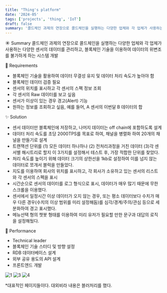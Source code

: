 ```yaml
---
title: "Thing's platform"
date: '2024-05'
tags: ['projects', 'thing', 'IoT']
draft: false
summary: '콜드체인 과제의 연장으로 콜드체인을 실행하는 다양한 업체와 각 업체가 사용하는 다양한 IoT 센서의 상태 데이터를 관리하고, 블록체인 기술을 이용하여 데이터의 위변조를 불가하게 하는 시스템 개발'
---
```


☀️ Summary
콜드체인 과제의 연장으로 콜드체인을 실행하는 다양한 업체와 각 업체가 사용하는 다양한 센서의 데이터를 관리하고, 블록체인 기술을 이용하여 데이터의 위변조를 불가하게 하는 시스템 개발

🌱 Requirements

- 블록체인 기술을 활용하여 데이터 무결성 유지 및 데이터 처리 속도가 높아야 함
- 블록체인 데이터 검증 필요
- 센서의 위치를 표시하고 각 센서의 스펙 정보 조회
- 각 센서의 Raw 데이터를 보고 싶음
- 센서가 이상이 있는 경우 경고(Alert) 기능
- 원하는 정보를 조회하고 싶음, 예를 들어, A 센서의 이번달 B 데이터의 합

✨ Solution

- 센서 데이터만 블록체인에 저장하고, 나머지 데이터는 off chain에 포함하도록 설계
- 데이터 처리 속도를 초당 2000TPS를 목표로 하여, 채널을 병렬화 하여 20개의 채널을 만들기로 설계
- 트랜잭션 단위를 (1) 모든 데이터 하나하나 (2) 전처리과정을 거친 데이터 (3)각 센서별 해시트리로 할지 이 3가지를 설정해서 테스트 후, 가장 적합한 단위를 찾았다.
- 처리 속도를 높이기 위해 데이터 크기의 상한선을 1kb로 설정하여 이를 넘지 않는 데이터로 쪼개서 블럭을 만들었다.
- 지도를 이용하여 회사의 위치를 표시하고, 각 회사가 소유하고 있는 센서의 리스트와 각 센서의 스펙을 표시
- 시간순으로 센서의 데이터를 로그 형식으로 표시, 데이터가 매우 많기 때문에 무한 스크롤을 이용했다.
- 센서에서 일정시간 이상 데이터가 오지 않는 경우, 또는 평소 데이터보다 수치가 매우 다른 경우(수치의 이상 범위를 미리 설정해둠)를 심각/경계/주의/관심 등으로 세분화하여 경고 표시했다.
- 메뉴선택 형의 챗봇 형태를 이용하여 미리 유저가 필요할 만한 문구과 대답의 로직을 설정해뒀다.

💐 Performance

- Technical leader
- 블록체인 기술 스터디 및 방향 설정
- RDB 데이터베이스 설계
- 외부 공유 용도의 API 설계
- 프론트엔드 개발

![1](/static/images/projects/tp-1.png)
![3](/static/images/projects/tp-3.png)
![4](/static/images/projects/tp-4.png)

\*대표적인 페이지들이다. 대외비라 내용은 블러처리를 했다.
